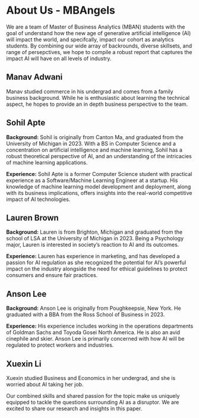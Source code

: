 # About Us - MBAngels


We are a team of Master of Business Analytics (MBAN) students with the goal of understand how the new age of generative artificial intelligence (AI) will impact the world, and specifcally, impact our cohort as analytics students. By combining our wide array of backrounds, diverse skillsets, and range of persepctives, we hope to compile a robust report that captures the impact AI will have on all levels of industry.

## Manav Adwani

Manav studied commerce in his undergrad and comes from a family business background. While he is enthusiastic about learning the technical aspect, he hopes to provide an in depth business perspective to the team.

## Sohil Apte 

**Background:**
Sohil is originally from Canton Ma, and graduated from the University of Michigan in 2023. With a BS in Computer Science and a concentration on artificial intelligence and machine learning, Sohil has a robust theoretical perspective of AI, and an understanding of the intricacies of machine learning applications. 

**Experience:**
Sohil Apte is a former Computer Science student with practical experience as a Software/Machine Learning Engineer at a startup. His knowledge of machine learning model development and deployment, along with its business implications, offers insights into the real-world competitive impact of AI technologies.

## Lauren Brown

**Background:**
Lauren is from Brighton, Michigan and graduated from the school of LSA at the University of Michigan in 2023. Being a Psychology major, Lauren is interested in society’s reaction to AI and its outcomes.

**Experience:**
Lauren has experience in marketing, and has developed a passion for AI regulation as she recognized the potential for AI's powerful impact on the industry alongside the need for ethical guidelines to protect consumers and ensure fair practices.

## Anson Lee

**Background:**
Anson Lee is originally from Poughkeepsie, New York. He graduated with a BBA from the Ross School of Business in 2023. 

**Experience:**
His experience includes working in the operations departments of Goldman Sachs and Toyoda Gosei North America. He is also an avid cinephile and skier. Anson Lee is primarily concerned with how AI will be regulated to protect workers and industries.

## Xuexin Li

Xuexin studied Business and Economics in her undergrad, and she is worried about AI taking her job.

Our combined skills and shared passion for the topic make us uniquely equipped to tackle the questions surrounding AI as a disruptor. We are excited to share our research and insights in this paper. 
